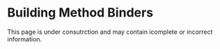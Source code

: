 
# Building Method Binders


<Warning title="Under Consutrction" >
    This page is under consutrction and may contain icomplete or incorrect information.
</Warning>
